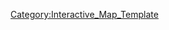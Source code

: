 {{overlay
|image = 4-2_Map.jpg
|width        = {{MapRatio|375|{{{ratio|1|mapwidth=1}}}}}
|height       = {{MapRatio|186|{{{ratio|1|mapheight=1}}}}}
|AjaxXMLRequest = {{{AjaxXMLRequest|0}}}

|columns      = 0
|grid         = 0

|highlight    = 0
|collapsible  = 0

|popupPrefix = World_4_2_

|overlayNoHeader = 0

|overlayHeaderText = World 4-2
|overlayHeaderTextLink = World 4
|overlayNoHeader = 
|overlayTemplateName = Template:World4-2
|categoryName  = World4-2
}}
<noinclude>
[[Category:Interactive_Map_Template]]
</noinclude>